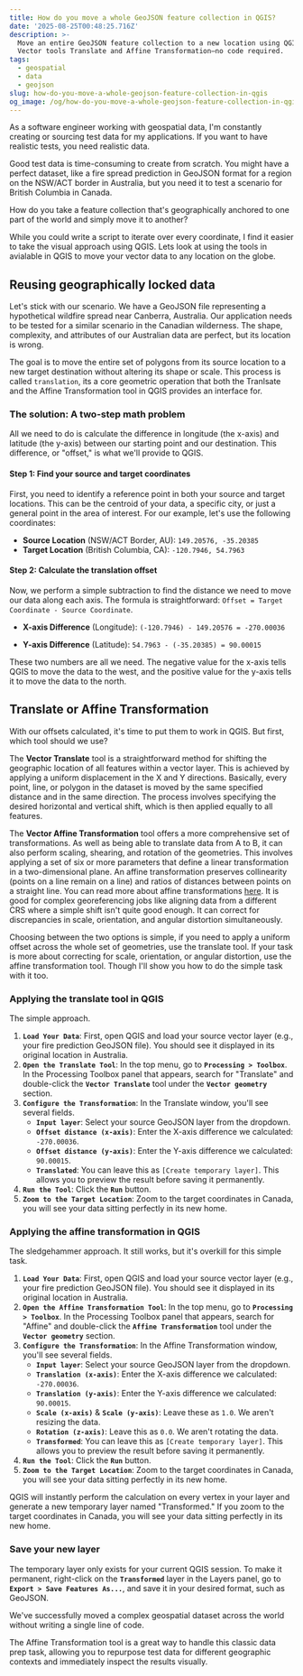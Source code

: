 ```yaml
---
title: How do you move a whole GeoJSON feature collection in QGIS?
date: '2025-08-25T00:48:25.716Z'
description: >-
  Move an entire GeoJSON feature collection to a new location using QGIS’s
  Vector tools Translate and Affine Transformation—no code required.
tags:
  - geospatial
  - data
  - geojson
slug: how-do-you-move-a-whole-geojson-feature-collection-in-qgis
og_image: /og/how-do-you-move-a-whole-geojson-feature-collection-in-qgis.jpg
---
```

As a software engineer working with geospatial data, I'm constantly creating or sourcing test data for my applications. If you want to have realistic tests, you need realistic data.

Good test data is time-consuming to create from scratch. You might have a perfect dataset, like a fire spread prediction in GeoJSON format for a region on the NSW/ACT border in Australia, but you need it to test a scenario for British Columbia in Canada.

How do you take a feature collection that's geographically anchored to one part of the world and simply move it to another?

While you could write a script to iterate over every coordinate, I find it easier to take the visual approach using QGIS. Lets look at using the tools in avialable in QGIS to move your vector data to any location on the globe.

## Reusing geographically locked data

Let's stick with our scenario. We have a GeoJSON file representing a hypothetical wildfire spread near Canberra, Australia. Our application needs to be tested for a similar scenario in the Canadian wilderness. The shape, complexity, and attributes of our Australian data are perfect, but its location is wrong.

The goal is to move the entire set of polygons from its source location to a new target destination without altering its shape or scale. This process is called `translation`, its a core geometric operation that both the Tranlsate and the Affine Transformation tool in QGIS provides an interface for.

### **The solution: A two-step math problem**

All we need to do is calculate the difference in longitude (the x-axis) and latitude (the y-axis) between our starting point and our destination. This difference, or "offset," is what we'll provide to QGIS.

#### **Step 1: Find your source and target coordinates**

First, you need to identify a reference point in both your source and target locations. This can be the centroid of your data, a specific city, or just a general point in the area of interest. For our example, let's use the following coordinates:

* **Source Location** (NSW/ACT Border, AU): `149.20576, -35.20385`  
* **Target Location** (British Columbia, CA): `-120.7946, 54.7963`

#### **Step 2: Calculate the translation offset**

Now, we perform a simple subtraction to find the distance we need to move our data along each axis. The formula is straightforward: `Offset = Target Coordinate - Source Coordinate`.

* **X-axis Difference** (Longitude): `(-120.7946) - 149.20576 = -270.00036`

* **Y-axis Difference** (Latitude): `54.7963 - (-35.20385) = 90.00015`

These two numbers are all we need. The negative value for the x-axis tells QGIS to move the data to the west, and the positive value for the y-axis tells it to move the data to the north.

## Translate or Affine Transformation

With our offsets calculated, it's time to put them to work in QGIS. But first, which tool should we use? 

The **Vector Translate** tool is a straightforward method for shifting the geographic location of all features within a vector layer. 
This is achieved by applying a uniform displacement in the X and Y directions. Basically, every point, line, or polygon in the dataset is moved by the same specified distance and in the same direction. 
The process involves specifying the desired horizontal and vertical shift, which is then applied equally to all features.

The **Vector Affine Transformation** tool offers a more comprehensive set of transformations. As well as being able to translate data from A to B, it can also perform scaling, shearing, and rotation of the geometries. 
This involves applying a set of six or more parameters that define a linear transformation in a two-dimensional plane. An affine transformation preserves collinearity (points on a line remain on a line) and ratios of distances between points on a straight line.
You can read more about affine transformations [here](https://en.wikipedia.org/wiki/Affine_transformation).
It is good for complex georeferencing jobs like aligning data from a different CRS where a simple shift isn't quite good enough. It can correct for discrepancies in scale, orientation, and angular distortion simultaneously.

Choosing between the two options is simple, if you need to apply a uniform offset across the whole set of geometries, use the translate tool. 
If your task is more about correcting for scale, orientation, or angular distortion, use the affine transformation tool. Though I'll show you how to do the simple task with it too. 

### **Applying the translate tool in QGIS**
The simple approach. 

1. **`Load Your Data`**: First, open QGIS and load your source vector layer (e.g., your fire prediction GeoJSON file). You should see it displayed in its original location in Australia.  
2. **`Open the Translate Tool`**: In the top menu, go to **`Processing > Toolbox`**. In the Processing Toolbox panel that appears, search for "Translate" and double-click the **`Vector Translate`** tool under the **`Vector geometry`** section.  
3. **`Configure the Transformation`**: In the Translate window, you'll see several fields. 
   * **`Input layer`**: Select your source GeoJSON layer from the dropdown.  
   * **`Offset distance (x-axis)`**: Enter the X-axis difference we calculated: `-270.00036`.  
   * **`Offset distance (y-axis)`**: Enter the Y-axis difference we calculated: `90.00015`.
   * **`Translated`**: You can leave this as `[Create temporary layer]`. This allows you to preview the result before saving it permanently.  
4. **`Run the Tool`**: Click the **`Run`** button.
5. **`Zoom to the Target Location`**: Zoom to the target coordinates in Canada, you will see your data sitting perfectly in its new home.


### **Applying the affine transformation in QGIS**
The sledgehammer approach. It still works, but it's overkill for this simple task.

1. **`Load Your Data`**: First, open QGIS and load your source vector layer (e.g., your fire prediction GeoJSON file). You should see it displayed in its original location in Australia.  
2. **`Open the Affine Transformation Tool`**: In the top menu, go to **`Processing > Toolbox`**. In the Processing Toolbox panel that appears, search for "Affine" and double-click the **`Affine Transformation`** tool under the **`Vector geometry`** section.  
3. **`Configure the Transformation`**: In the Affine Transformation window, you'll see several fields. 
   * **`Input layer`**: Select your source GeoJSON layer from the dropdown.  
   * **`Translation (x-axis)`**: Enter the X-axis difference we calculated: `-270.00036`.  
   * **`Translation (y-axis)`**: Enter the Y-axis difference we calculated: `90.00015`.  
   * **`Scale (x-axis)`** & **`Scale (y-axis)`**: Leave these as `1.0`. We aren't resizing the data.  
   * **`Rotation (z-axis)`**: Leave this as `0.0`. We aren't rotating the data.  
   * **`Transformed`**: You can leave this as `[Create temporary layer]`. This allows you to preview the result before saving it permanently.  
4. **`Run the Tool`**: Click the **`Run`** button.
5. **`Zoom to the Target Location`**: Zoom to the target coordinates in Canada, you will see your data sitting perfectly in its new home.


QGIS will instantly perform the calculation on every vertex in your layer and generate a new temporary layer named "Transformed." If you zoom to the target coordinates in Canada, you will see your data sitting perfectly in its new home.

### **Save your new layer**

The temporary layer only exists for your current QGIS session. To make it permanent, right-click on the **`Transformed`** layer in the Layers panel, go to **`Export > Save Features As...`**, and save it in your desired format, such as GeoJSON.

We've successfully moved a complex geospatial dataset across the world without writing a single line of code. 

The Affine Transformation tool is a great way to handle this classic data prep task, allowing you to repurpose test data for different geographic contexts and immediately inspect the results visually. 

